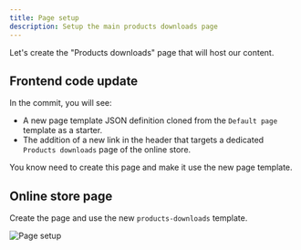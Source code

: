 ```yaml
---
title: Page setup
description: Setup the main products downloads page
---
```



Let's create the "Products downloads" page that will host our content.

## Frontend code update
<Badge text='See commit "Page setup"' variant="tip" />

In the commit, you will see:

- A new page template JSON definition cloned from the `Default page` template as a starter.
- The addition of a new link in the header that targets a dedicated `Products downloads` page of the online store.

You know need to create this page and make it use the new page template.

## Online store page

Create the page and use the new `products-downloads` template.

![Page setup](../../../assets/images/tutorial_products_downloads_page.png)